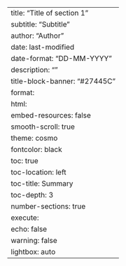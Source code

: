 ---
title: "Title of section 1"
subtitle: "Subtitle"
author: "Author"
date: last-modified
date-format: "DD-MM-YYYY"
description: ""
title-block-banner: "#27445C"
format: 
  html:
    embed-resources: false
    smooth-scroll: true
    theme: cosmo
    fontcolor: black
    toc: true
    toc-location: left
    toc-title: Summary
    toc-depth: 3
    number-sections: true
execute:
  echo: false
  warning: false
lightbox: auto
---